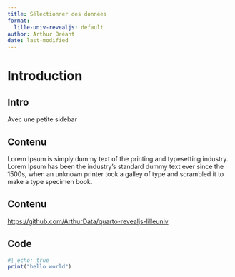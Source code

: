 ```yaml
---
title: Sélectionner des données
format:
  lille-univ-revealjs: default
author: Arthur Bréant
date: last-modified
---
```


# Introduction 

## Intro

Avec une petite sidebar

## Contenu

Lorem Ipsum is simply dummy text of the printing and typesetting industry. Lorem Ipsum has been the industry's standard dummy text ever since the 1500s, when an unknown printer took a galley of type and scrambled it to make a type specimen book.

## Contenu

<https://github.com/ArthurData/quarto-revealjs-lilleuniv>

## Code

```r
#| echo: true
print("hello world")
```